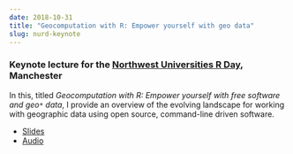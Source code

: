```yaml
---
date: 2018-10-31
title: "Geocomputation with R: Empower yourself with geo data"
slug: nurd-keynote
---
```


### Keynote lecture for the [ Northwest Universities R Day](https://twitter.com/hashtag/NWURday?src=hash), Manchester

In this, titled *Geocomputation with R: Empower yourself with free software and geo`*` data*, I provide an overview of the evolving landscape for working with geographic data using open source, command-line driven software.


- [Slides](https://www.robinlovelace.net/presentations/nurd.html#1)
- [Audio](https://www.robinlovelace.net/presentations/nurd.ogg)